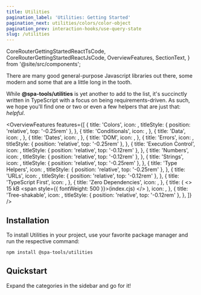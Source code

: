 ```yaml
---
title: Utilities
pagination_label: 'Utilities: Getting Started'
pagination_next: utilities/colors/color-object
pagination_prev: interaction-hooks/use-query-state
slug: /utilities
---
```


  CoreRouterGettingStartedReactTsCode,
  CoreRouterGettingStartedReactJsCode,
  OverviewFeatures,
  SectionText,
} from '@site/src/components';

There are many good general-purpose Javascript libraries out there, some modern and some
that are a little long in the tooth.

While **@spa-tools/utilities** is yet another to add to the list, it's succinctly written
in TypeScript with a focus on being requirements-driven. As such, we hope you'll find one
or two or even a few helpers that are just that: _helpful_.

<OverviewFeatures
  features={[
    {
      title: 'Colors',
      icon: <IoColorPaletteOutline fontSize='2.25rem' />,
      titleStyle: { position: 'relative', top: '-0.25rem' },
    },
    {
      title: 'Conditionals',
      icon: <TbArrowFork fontSize='1.75rem' />,
    },
    {
      title: 'Data',
      icon: <BsClipboardData fontSize='1.75rem' />,
    },
    {
      title: 'Dates',
      icon: <BsCalendar2Date fontSize='1.75rem' />,
    },
    {
      title: 'DOM',
      icon: <FaSitemap fontSize='1.75rem' />,
    },
    {
      title: 'Errors',
      icon: <TbFaceIdError fontSize='2.25rem' />,
      titleStyle: { position: 'relative', top: '-0.25rem' },
    },
    {
      title: 'Execution Control',
      icon: <RiFlowChart fontSize='2rem' />,
      titleStyle: { position: 'relative', top: '-0.12rem' },
    },
    {
      title: 'Numbers',
      icon: <GoNumber fontSize='2rem' />,
      titleStyle: { position: 'relative', top: '-0.12rem' },
    },
    {
      title: 'Strings',
      icon: <VscWordWrap fontSize='2.25rem' />,
      titleStyle: { position: 'relative', top: '-0.25rem' },
    },
    {
      title: 'Type Helpers',
      icon: <MdOutlineDataObject fontSize='2.25rem' />,
      titleStyle: { position: 'relative', top: '-0.25rem' },
    },
    {
      title: 'URLs',
      icon: <RiInputCursorMove fontSize='2rem' />,
      titleStyle: { position: 'relative', top: '-0.12rem' },
    },
    {
      title: 'TypeScript First',
      icon: <SiTypescript fontSize='1.75rem' />,
    },
    {
      title: 'Zero Dependencies',
      icon: <FaCreativeCommonsZero fontSize='1.75rem' />,
    },
    {
      title: (
        <>
          15 kB <span style={{ fontWeight: 500 }}>(index.cjs)</span>
        </>
      ),
      icon: <LuPackageOpen fontSize='1.75rem' />,
    },
    {
      title: 'Tree-shakable',
      icon: <LuTrees fontSize='2rem' />,
      titleStyle: { position: 'relative', top: '-0.12rem' },
    },
  ]}
/>

## Installation

<SectionText bottomMargin='0' topMargin='0'>
  To install Utilities in your project, use your favorite package manager and run the respective command:
</SectionText>

```bash npm2yarn
npm install @spa-tools/utilities
```

## Quickstart

Expand the categories in the sidebar and go for it!
